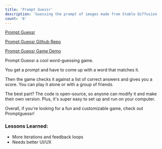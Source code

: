 ```yaml
---
title: 'Prompt Guessr'
description: 'Guessing the prompt of images made from Stable Diffusion'
count: '8'
---
```


[Prompt Guessr](https://promptguessr.app/)

[Prompt Guessr Github Repo](https://github.com/punnkam/promptguessr)

[Prompt Guessr Game Demo](https://youtu.be/62w0CJwLd5A)


Prompt Guessr a cool word-guessing game.

You get a prompt and have to come up with a word that matches it.

Then the game checks it against a list of correct answers and gives you a score. You can play it alone or with a group of friends.

The best part? The code is open-source, so anyone can modify it and make their own version. Plus, it's super easy to set up and run on your computer.

Overall, if you're looking for a fun and customizable game, check out Promptguessr!

### Lessons Learned:

- More iterations and feedback loops
- Needs better UI/UX

